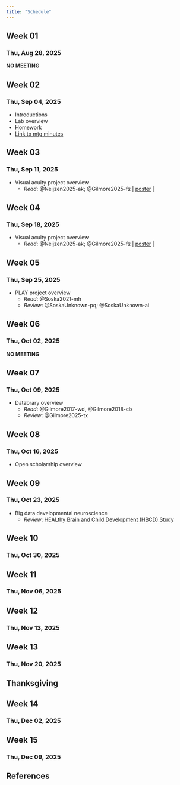 ```yaml
---
title: "Schedule"
---
```


## Week 01

### Thu, Aug 28, 2025

**NO MEETING**

## Week 02

### Thu, Sep 04, 2025

- Introductions
- Lab overview
- Homework
- [Link to mtg minutes](https://gilmore-lab.github.io/lab-meetings.html)

## Week 03

### Thu, Sep 11, 2025

- Visual acuity project overview
  - *Read*: @Neijzen2025-ak; @Gilmore2025-fz | [poster](https://github.com/gilmore-lab/vss-2025-poster/blob/main/vss-2025-poster.pdf) | 

## Week 04

### Thu, Sep 18, 2025

- Visual acuity project overview
  - *Read*: @Neijzen2025-ak; @Gilmore2025-fz | [poster](https://github.com/gilmore-lab/vss-2025-poster/blob/main/vss-2025-poster.pdf) |

## Week 05

### Thu, Sep 25, 2025

- PLAY project overview
  - *Read*: @Soska2021-mh
  - *Review*: @SoskaUnknown-pq; @SoskaUnknown-ai

## Week 06

### Thu, Oct 02, 2025

**NO MEETING**

## Week 07

### Thu, Oct 09, 2025

- Databrary overview
  - *Read*: @Gilmore2017-wd, @Gilmore2018-cb
  - *Review*: @Gilmore2025-tx

## Week 08

### Thu, Oct 16, 2025

- Open scholarship overview

## Week 09

### Thu, Oct 23, 2025

- Big data developmental neuroscience
  - *Review*: [HEALthy Brain and Child
Development (HBCD) Study](https://hbcdstudy.org) 

## Week 10

### Thu, Oct 30, 2025

## Week 11

### Thu, Nov 06, 2025

## Week 12

### Thu, Nov 13, 2025

## Week 13

### Thu, Nov 20, 2025

## Thanksgiving

## Week 14

### Thu, Dec 02, 2025

## Week 15

### Thu, Dec 09, 2025

## References

